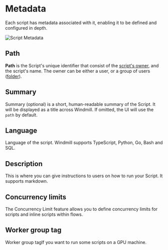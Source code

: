 
# Metadata

Each script has metadata associated with it, enabling it to be defined and configured in depth.

![Script Metadata](../assets/code_editor/script_metadata.png "Script Metadata")

## Path

**Path** is the Script's unique identifier that consist of the [script's owner](../core_concepts/16_roles_and_permissions/index.mdx#permissions-and-access-control), and the script's name.
The owner can be either a user, or a group of users ([folder](../core_concepts/8_groups_and_folders/index.md#folders)).

<div class="grid grid-cols-2 gap-6 mb-4">
	<DocCard
    	title="Roles and Permissions"
    	description="Control access and manage permissions within your instance and workspaces."
    	href="/docs/core_concepts/roles_and_permissions"
    />
    <DocCard
    	title="Groups and Folders"
    	description="Groups and Folders enable efficient permission management by grouping users with similar access levels."
    	href="/docs/core_concepts/groups_and_folders"
    />
</div>

## Summary

Summary (optional) is a short, human-readable summary of the Script. It will be displayed as a title across Windmill. If omitted, the UI will use the `path` by default.

## Language

Language of the script. Windmill supports TypeScript, Python, Go, Bash and SQL.

## Description

This is where you can give instructions to users on how to run your Script. It supports markdown.

## Concurrency limits

The Concurrency Limit feature allows you to define concurrency limits for scripts and inline scripts within flows.

<div class="grid grid-cols-2 gap-6 mb-4">
	<DocCard
    	title="Concurrency Limit"
    	description="The Concurrency Limit feature allows you to define concurrency limits for scripts and inline scripts within flows."
		href="/docs/script_editor/concurrency_limit"
    />
</div>

## Worker group tag

Worker group tagIf you want to run some scripts on a GPU machine.

<div class="grid grid-cols-2 gap-6 mb-4">
    <DocCard
    	title="Worker Groups"
    	description="Worker Groups allow users to run scripts and flows on different machines with varying specifications."
    	href="/docs/core_concepts/worker_groups"
    />
</div>